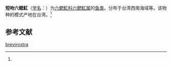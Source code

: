 {{NoteTA|G1=LS}}
{{Speciesbox
| name = 短吻六鳃魟
| status = 
| status_system = 
| image = 
| genus = Hexatrygon
| species = brevirostra
| authority = (Shen, 1986)<ref name='id5261'>{{cite web| url =http://www.bioinfo.cn/db05/BjdwSpecies.php?action=view&id=5261| title =短吻六鳃魟| work =《中国动物物种编目数据库》| publisher =中国科学院微生物研究所| author =中国科学院动物研究所| accessdate =2009-04-11| deadurl =yes| archiveurl =https://web.archive.org/web/20160305042608/http://www.bioinfo.cn/db05/BjdwSpecies.php?action=view&id=5261| archivedate =2016-03-05}}</ref>
}}

'''短吻六鳃魟'''（[[学名|学名]]：{{lang|la|''Hexatrygon brevirostra''}}）为[[六鳃魟科|六鳃魟科]][[六鳃魟属|六鳃魟属]]的[[鱼类|鱼类]]。分布于台湾西南海域等。该物种的模式产地在台湾。<ref name='id5261'/>

== 参考文献 ==
{{reflist}}

{{Wikispecies|Hexatrygon brevirostra}}
{{Taxonbar|from=Q15233129}}

[[Category:六鳃魟属|brevirostra]]


{{鱼类小作品}}